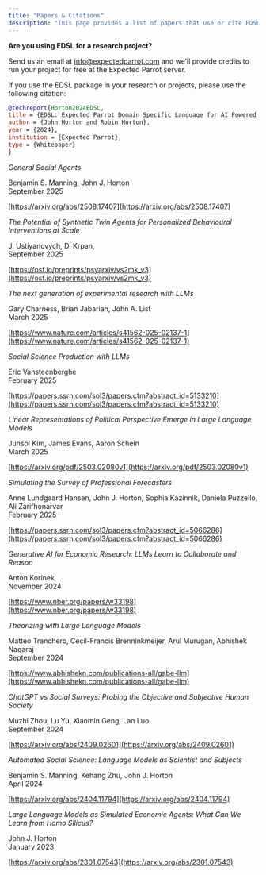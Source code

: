 ```yaml
---
title: "Papers & Citations"
description: "This page provides a list of papers that use or cite EDSL. *Please let us know of any omissions!*"
---
```


**Are you using EDSL for a research project?**

Send us an email at [info@expectedparrot.com](mailto:info@expectedparrot.com) and we’ll provide credits to run your project for free at the Expected Parrot server.

If you use the EDSL package in your research or projects, please use the following citation:

```bibtex
@techreport{Horton2024EDSL,
title = {EDSL: Expected Parrot Domain Specific Language for AI Powered Social Science},
author = {John Horton and Robin Horton},
year = {2024},
institution = {Expected Parrot},
type = {Whitepaper}
}
```

*General Social Agents*

Benjamin S. Manning, John J. Horton <br />
September 2025

[https://arxiv.org/abs/2508.17407](https://arxiv.org/abs/2508.17407)

*The Potential of Synthetic Twin Agents for Personalized Behavioural Interventions at Scale*

J. Ustiyanovych, D. Krpan, <br />
September 2025

[https://osf.io/preprints/psyarxiv/vs2mk_v3](https://osf.io/preprints/psyarxiv/vs2mk_v3)

*The next generation of experimental research with LLMs*

Gary Charness, Brian Jabarian, John A. List <br />
March 2025

[https://www.nature.com/articles/s41562-025-02137-1](https://www.nature.com/articles/s41562-025-02137-1)

*Social Science Production with LLMs*

Eric Vansteenberghe <br />
February 2025

[https://papers.ssrn.com/sol3/papers.cfm?abstract_id=5133210](https://papers.ssrn.com/sol3/papers.cfm?abstract_id=5133210)

*Linear Representations of Political Perspective Emerge in Large Language Models*

Junsol Kim, James Evans, Aaron Schein <br />
March 2025

[https://arxiv.org/pdf/2503.02080v1](https://arxiv.org/pdf/2503.02080v1)

*Simulating the Survey of Professional Forecasters*

Anne Lundgaard Hansen, John J. Horton, Sophia Kazinnik, Daniela Puzzello, Ali Zarifhonarvar <br />
February 2025

[https://papers.ssrn.com/sol3/papers.cfm?abstract_id=5066286](https://papers.ssrn.com/sol3/papers.cfm?abstract_id=5066286)

*Generative AI for Economic Research: LLMs Learn to Collaborate and Reason*

Anton Korinek <br />
November 2024

[https://www.nber.org/papers/w33198](https://www.nber.org/papers/w33198)

*Theorizing with Large Language Models*

Matteo Tranchero, Cecil-Francis Brenninkmeijer, Arul Murugan, Abhishek Nagaraj <br />
September 2024

[https://www.abhishekn.com/publications-all/gabe-llm](https://www.abhishekn.com/publications-all/gabe-llm)

*ChatGPT vs Social Surveys: Probing the Objective and Subjective Human Society*

Muzhi Zhou, Lu Yu, Xiaomin Geng, Lan Luo <br />
September 2024

[https://arxiv.org/abs/2409.02601](https://arxiv.org/abs/2409.02601)

*Automated Social Science: Language Models as Scientist and Subjects*

Benjamin S. Manning, Kehang Zhu, John J. Horton <br />
April 2024

[https://arxiv.org/abs/2404.11794](https://arxiv.org/abs/2404.11794)

*Large Language Models as Simulated Economic Agents: What Can We Learn from Homo Silicus?*

John J. Horton <br />
January 2023

[https://arxiv.org/abs/2301.07543](https://arxiv.org/abs/2301.07543)
